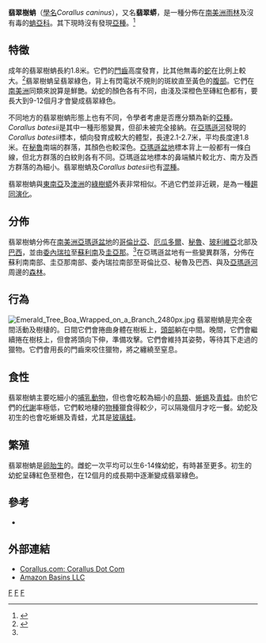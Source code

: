 {{Speciesbox
| taxon = Corallus caninus
| binomial_authority = ([[卡爾·林奈|Linnaeus]], 1758)
| name = 翡翠樹蚺<ref name="Meh87">{{Cite book en|author=Mehrtens JM|year=1987|title=Living Snakes of the World in Color|location=New York|publisher=Sterling Publishers|pages=480 pp|id=ISBN 0-8069-6460-X}}</ref>
| image = Emerald tree boa444.jpg
| synonyms =
* [''Boa''] ''canina''
* [''Boa''] ''Hipnale''
* ''Boa thalassina''
* ''Boa aurantiaca''
* ''Boa exigua''
* ''Xiphosoma araramboya''
* ''Xiphosoma canina''
* ''Xiphosoma caninum''
* ''Chrysenis batesii''
* ''Corallus caninus''<ref name="McD99">{{Cite book en|author=McDiarmid RW, Campbell JA, Touré T|year=1999|title=Snake Species of the World: A Taxonomic and Geographic Reference, vol. 1|publisher=Herpetologists' League|pages=511 pp.|id=ISBN 1-893777-01-4}}</ref>
}}
'''翡翠樹蚺'''（[[學名|學名]]''Corallus caninus''），又名'''翡翠蟒'''，是一種分佈在[[南美洲|南美洲]][[雨林|雨林]]及沒有毒的[[蚺亞科|蚺亞科]]。其下現時沒有發現[[亞種|亞種]]。<ref name="ITIS">{{ITIS|ID=634792|taxon=Corallus caninus|date=3 July|year=2008}}</ref>

==特徵==
成年的翡翠樹蚺長約1.8米。它們的[[門齒|門齒]]高度發育，比其他無毒的[[蛇|蛇]]在比例上較大。<ref name="Sti74">{{Cite book en|author=Stidworthy J.|year=1974|title=Snakes of the World|publisher=Grosset & Dunlap Inc.|pages=160 pp.|id=ISBN 0-448-11856-4}}</ref>翡翠樹蚺呈翡翠綠色，背上有閃電狀不規則的斑紋直至黃色的[[腹部|腹部]]。它們在[[南美洲|南美洲]]同類來說算是鮮艷。幼蛇的顏色各有不同，由淺及深橙色至磚紅色都有，要長大到9-12個月才會變成翡翠綠色。

不同地方的翡翠樹蚺形態上也有不同，令學者考慮是否應分類為新的[[亞種|亞種]]。''Corallus batesii''是其中一種形態變異，但卻未被完全接納。在[[亞瑪遜河|亞瑪遜河]]發現的''Corallus batesii''標本，傾向發育成較大的體型，長達2.1-2.7米，平均長度達1.8米。在[[秘魯|秘魯]]南端的群落，其顏色也較深色。[[亞瑪遜盆地|亞瑪遜盆地]]標本背上一般都有一條白線，但北方群落的白紋則各有不同。亞瑪遜盆地標本的鼻端鱗片較北方、南方及西方群落的為細小。翡翠樹蚺及''Corallus batesii''也有[[混種|混種]]。

翡翠樹蚺與[[東南亞|東南亞]]及[[澳洲|澳洲]]的[[綠樹蟒|綠樹蟒]]外表非常相似。不過它們並非近親，是為一種[[趨同演化|趨同演化]]。

==分佈==
翡翠樹蚺分佈在[[南美洲|南美洲]][[亞瑪遜盆地|亞瑪遜盆地]]的[[哥倫比亞|哥倫比亞]]、[[厄瓜多爾|厄瓜多爾]]、[[秘魯|秘魯]]、[[玻利維亞|玻利維亞]]北部及[[巴西|巴西]]，並由[[委內瑞拉|委內瑞拉]]至[[蘇利南|蘇利南]]及[[圭亞那|圭亞那]]。<ref name="McD99"/>在亞瑪遜盆地有一些變異群落，分佈在蘇利南南部、圭亞那南部、委內瑞拉南部至哥倫比亞、秘魯及巴西、與及[[亞瑪遜河|亞瑪遜河]]周邊的[[森林|森林]]。

==行為==
[[File:Emerald_Tree_Boa_Wrapped_on_a_Branch_2480px.jpg|thumb]]
翡翠樹蚺是完全夜間活動及樹棲的。日間它們會捲曲身體在樹板上，[[頭部|頭部]]躺在中間。晚間，它們會繼續捲在樹枝上，但會將頭向下伸，準備攻擊。它們會維持其姿勢，等待其下走過的獵物。它們會用長的門齒來咬住獵物，將之纏繞至窒息。

==食性==
翡翠樹蚺主要吃細小的[[哺乳動物|哺乳動物]]，但也會吃較為細小的[[鳥類|鳥類]]、[[蜥蜴|蜥蜴]]及[[青蛙|青蛙]]。由於它們的[[代謝|代謝]]率極低，它們較地棲的[[物種|物種]]獵食得較少，可以隔幾個月才吃一餐。幼蛇及初生的也會吃蜥蜴及青蛙，尤其是[[玻璃蛙|玻璃蛙]]。

==繁殖==
翡翠樹蚺是[[卵胎生|卵胎生]]的。雌蛇一次平均可以生6-14條幼蛇，有時甚至更多。初生的幼蛇呈磚紅色至橙色，在12個月的成長期中逐漸變成翡翠綠色。

==參考==
{{Reflist}}
*{{cite book en|author=Mattison, Chris|title=Snake|publisher=DK Publishing|year=1999|id=ISBN 0-7894-4660-X}}

==外部連結==
{{Commons|Corallus caninus}}
* [https://web.archive.org/web/20060516025246/http://www.corallus.com/caninus/index.html Corallus.com: Corallus Dot Com]
* [http://www.amazonbasins.com Amazon Basins LLC]
{{Taxonbar}}
[[Category:美洲樹蚺屬|F]]
[[Category:卡尔·林奈命名的生物分类|F]]
[[Category:_1758年描述的动物|F]]